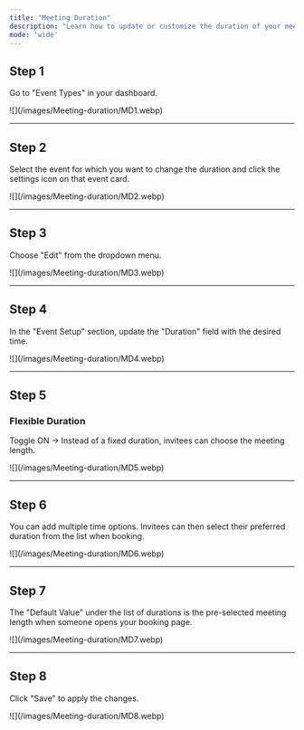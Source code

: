 ```yaml
---
title: "Meeting Duration"
description: "Learn how to update or customize the duration of your meetings, including flexible options."
mode: 'wide'
---
```


## Step 1

Go to "Event Types" in your dashboard.

<Frame>
  ![](/images/Meeting-duration/MD1.webp)
</Frame>

---

## Step 2

Select the event for which you want to change the duration and click the settings icon on that event card.

<Frame>
  ![](/images/Meeting-duration/MD2.webp)
</Frame>

---

## Step 3

Choose "Edit" from the dropdown menu.

<Frame>
  ![](/images/Meeting-duration/MD3.webp)
</Frame>

---

## Step 4

In the "Event Setup" section, update the "Duration" field with the desired time.

<Frame>
  ![](/images/Meeting-duration/MD4.webp)
</Frame>

---

## Step 5

### Flexible Duration

Toggle ON → Instead of a fixed duration, invitees can choose the meeting length.

<Frame>
  ![](/images/Meeting-duration/MD5.webp)
</Frame>

---

## Step 6

You can add multiple time options. Invitees can then select their preferred duration from the list when booking.

<Frame>
  ![](/images/Meeting-duration/MD6.webp)
</Frame>

---

## Step 7

The "Default Value" under the list of durations is the pre-selected meeting length when someone opens your booking page.

<Frame>
  ![](/images/Meeting-duration/MD7.webp)
</Frame>

---

## Step 8

Click "Save" to apply the changes.

<Frame>
  ![](/images/Meeting-duration/MD8.webp)
</Frame>